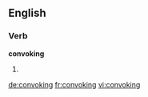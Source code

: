 
==English==

===Verb===
'''convoking'''

# {{present participle of|convoke}}

[[de:convoking]]
[[fr:convoking]]
[[vi:convoking]]